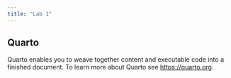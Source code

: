 ```yaml
---
title: "Lab 1"
---
```


## Quarto

Quarto enables you to weave together content and executable code into a finished document. To learn more about Quarto see <https://quarto.org>.
